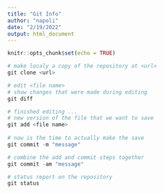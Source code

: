```yaml
---
title: "Git Info"
author: "napoli"
date: "2/19/2022"
output: html_document
---
```


```r
knitr::opts_chunk$set(echo = TRUE)
```


```r

# make localy a copy of the repository at <url> 
git clone <url>

# edit <file name>
# show changes that were made during editing
git diff

# finished editing ...
# new version of the file that we want to save
git add <file name>
  
# now is the time to actually make the save
git commit -m "message"  

# combine the add and commit steps together
git commit -am "message"   

# status report on the repository
git status
```
















